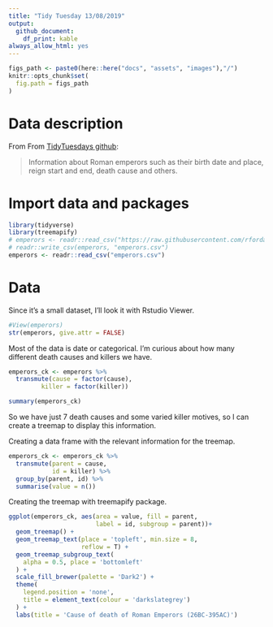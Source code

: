 ```yaml
---
title: "Tidy Tuesday 13/08/2019"
output:
  github_document: 
    df_print: kable
always_allow_html: yes
---
```


```r
figs_path <- paste0(here::here("docs", "assets", "images"),"/")
knitr::opts_chunk$set(
  fig.path = figs_path
)
```

# Data description

From From [TidyTuesdays github](https://github.com/rfordatascience/tidytuesday/tree/master/data/2019/2019-08-13):

> Information about Roman emperors such as their birth date and place, reign start and end, death cause and others.

# Import data and packages

```r
library(tidyverse)
library(treemapify)
# emperors <- readr::read_csv("https://raw.githubusercontent.com/rfordatascience/tidytuesday/master/data/2019/2019-08-13/emperors.csv")
# readr::write_csv(emperors, "emperors.csv")
emperors <- readr::read_csv("emperors.csv")
```

# Data 

Since it's a small dataset, I'll look it with Rstudio Viewer.

```r
#View(emperors)
str(emperors, give.attr = FALSE)
```

Most of the data is date or categorical. I'm curious about how many different death causes and killers we have.

```r
emperors_ck <- emperors %>% 
  transmute(cause = factor(cause),
         killer = factor(killer))

summary(emperors_ck)
```

So we have just 7 death causes and some varied killer motives, so I can create a treemap to display this information.

Creating a data frame with the relevant information for the treemap.

```r
emperors_ck <- emperors_ck %>% 
  transmute(parent = cause,
            id = killer) %>% 
  group_by(parent, id) %>% 
  summarise(value = n())
```

Creating the treemap with treemapify package.

```r
ggplot(emperors_ck, aes(area = value, fill = parent,
                        label = id, subgroup = parent))+
  geom_treemap() +
  geom_treemap_text(place = 'topleft', min.size = 8, 
                    reflow = T) +
  geom_treemap_subgroup_text(
    alpha = 0.5, place = 'bottomleft'
  ) +
  scale_fill_brewer(palette = 'Dark2') +
  theme(
    legend.position = 'none',
    title = element_text(colour = 'darkslategrey')
  ) +
  labs(title = 'Cause of death of Roman Emperors (26BC-395AC)')
```

